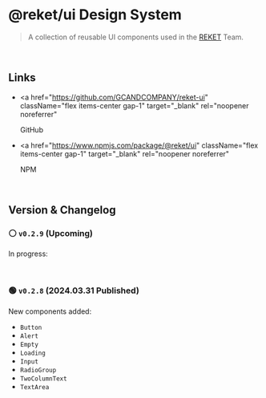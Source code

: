 
<Meta title="WELCOME/Intro" />

# @reket/ui Design System

> A collection of reusable UI components used in the [REKET](https://shop.reket.co.kr/) Team.

<br />

## Links

- <a
    href="https://github.com/GCANDCOMPANY/reket-ui"
    className="flex items-center gap-1"
    target="_blank"
    rel="noopener noreferrer"
  >
    <span>GitHub</span>
    <FaExternalLinkAlt />
  </a>

- <a
    href="https://www.npmjs.com/package/@reket/ui"
    className="flex items-center gap-1"
    target="_blank"
    rel="noopener noreferrer"
  >
    <span>NPM</span>
    <FaExternalLinkAlt />
  </a>

<br />

## Version & Changelog

### ⚪️ `v0.2.9` (Upcoming)

In progress:

<br />

### 🟢 `v0.2.8` (2024.03.31 Published)

New components added:

- `Button`
- `Alert`
- `Empty`
- `Loading`
- `Input`
- `RadioGroup`
- `TwoColumnText`
- `TextArea`
